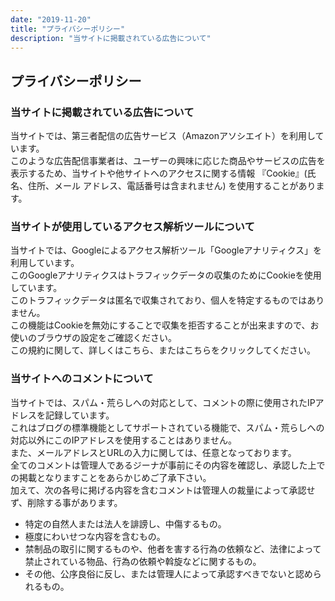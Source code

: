 ```yaml
---
date: "2019-11-20"
title: "プライバシーポリシー"
description: "当サイトに掲載されている広告について"
---
```


## プライバシーポリシー

### 当サイトに掲載されている広告について

当サイトでは、第三者配信の広告サービス（Amazonアソシエイト）を利用しています。  
このような広告配信事業者は、ユーザーの興味に応じた商品やサービスの広告を表示するため、当サイトや他サイトへのアクセスに関する情報 『Cookie』(氏名、住所、メール アドレス、電話番号は含まれません) を使用することがあります。

### 当サイトが使用しているアクセス解析ツールについて

当サイトでは、Googleによるアクセス解析ツール「Googleアナリティクス」を利用しています。  
このGoogleアナリティクスはトラフィックデータの収集のためにCookieを使用しています。  
このトラフィックデータは匿名で収集されており、個人を特定するものではありません。  
この機能はCookieを無効にすることで収集を拒否することが出来ますので、お使いのブラウザの設定をご確認ください。  
この規約に関して、詳しくはこちら、またはこちらをクリックしてください。

### 当サイトへのコメントについて

当サイトでは、スパム・荒らしへの対応として、コメントの際に使用されたIPアドレスを記録しています。  
これはブログの標準機能としてサポートされている機能で、スパム・荒らしへの対応以外にこのIPアドレスを使用することはありません。  
また、メールアドレスとURLの入力に関しては、任意となっております。  
全てのコメントは管理人であるジーナが事前にその内容を確認し、承認した上での掲載となりますことをあらかじめご了承下さい。  
加えて、次の各号に掲げる内容を含むコメントは管理人の裁量によって承認せず、削除する事があります。

- 特定の自然人または法人を誹謗し、中傷するもの。
- 極度にわいせつな内容を含むもの。
- 禁制品の取引に関するものや、他者を害する行為の依頼など、法律によって禁止されている物品、行為の依頼や斡旋などに関するもの。
- その他、公序良俗に反し、または管理人によって承認すべきでないと認められるもの。

